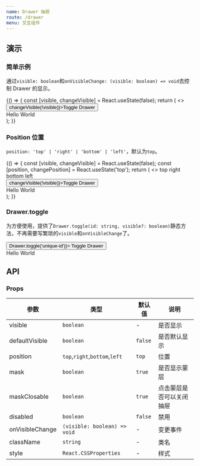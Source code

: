 ```yaml
---
name: Drawer 抽屉
route: /drawer
menu: 交互组件
---
```



## 演示

### 简单示例

通过`visible: boolean`和`onVisibleChange: (visible: boolean) => void`去控制 Drawer 的显示。

<Playground>
  {() => {
    const [visible, changeVisible] = React.useState(false);
    return (
      <>
        <Button onClick={() => changeVisible(!visible)}>Toggle Drawer</Button>
        <Drawer visible={visible} onVisibleChange={changeVisible}>
          <div
            style={{
              display: 'flex',
              justifyContent: 'center',
              alignItems: 'center',
              width: '100%',
              minWidth: '300px',
              height: '100%',
              minHeight: '300px',
              fontSize: '40px',
            }}
          >
            Hello World
          </div>
        </Drawer>
      </>
    );
  }}
</Playground>

### Position 位置

`position: 'top' | 'right' | 'bottom' | 'left'`，默认为`top`。

<Playground>
  {() => {
    const [visible, changeVisible] = React.useState(false);
    const [position, changePosition] = React.useState('top');
    return (
      <>
        <Radio.Group value={position} onChange={changePosition}>
          <Radio value="top">top</Radio>
          <Radio value="right">right</Radio>
          <Radio value="bottom">bottom</Radio>
          <Radio value="left">left</Radio>
        </Radio.Group>
        <br />
        <Button onClick={() => changeVisible(!visible)}>Toggle Drawer</Button>
        <Drawer
          position={position}
          visible={visible}
          onVisibleChange={changeVisible}
        >
          <div
            style={{
              display: 'flex',
              justifyContent: 'center',
              alignItems: 'center',
              width: '100%',
              minWidth: '300px',
              height: '100%',
              minHeight: '300px',
              fontSize: '40px',
            }}
          >
            Hello World
          </div>
        </Drawer>
      </>
    );
  }}
</Playground>

### Drawer.toggle

为方便使用，提供了`Drawer.toggle(id: string, visible?: boolean)`静态方法，不再需要写繁琐的`visible`和`onVisibleChange`了。

<Playground>
  <Button onClick={() => Drawer.toggle('unique-id')}>
    Toggle Drawer
  </Button>
  <Drawer id="unique-id">
    <div
      style={{
        display: 'flex',
        justifyContent: 'center',
        alignItems: 'center',
        width: '100%',
        minWidth: '300px',
        height: '100%',
        minHeight: '300px',
        fontSize: '40px',
      }}
    >
      Hello World
    </div>
  </Drawer>
</Playground>

## API

### Props

| 参数 | 类型 | 默认值 | 说明 |
|-----|------|-------|-----|
| visible | `boolean` | - | 是否显示 |
| defaultVisible | `boolean` | `false` | 是否默认显示 |
| position | `top`,`right`,`bottom`,`left` | `top` | 位置 |
| mask | `boolean` | `true` | 是否显示蒙层 |
| maskClosable | `boolean` | `true` | 点击蒙层是否可以关闭抽屉 |
| disabled | `boolean` | `false` | 禁用 |
| onVisibleChange | `(visible: boolean) => void` | - | 变更事件 |
| className | `string` | - | 类名 |
| style | `React.CSSProperties` | - | 样式 |
